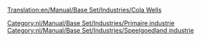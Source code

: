 [[Translation:en/Manual/Base Set/Industries/Cola Wells]]

{{nl/Manual/Base Set/Industries/Industrieën|image=en/Manual/Base Set/Industries/ColaWells.png
|name=Colabronnen
|climates=[[nl/Manual/Klimaat#speelgoedland|Speelgoedland]]
|accepts=Niets
|produces=[[en/Manual/Base Set/Cargos/Cola]]
|notes=Niet aanwezig in andere [[nl/Manual/Klimaat|klimaten]].
}}

[[Category:nl/Manual/Base Set/Industries/Primaire industrie]]
[[Category:nl/Manual/Base Set/Industries/Speelgoedland industrie]]
